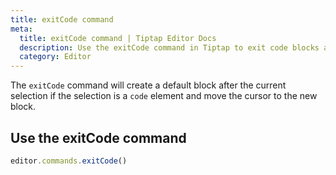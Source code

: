 ```yaml
---
title: exitCode command
meta:
  title: exitCode command | Tiptap Editor Docs
  description: Use the exitCode command in Tiptap to exit code blocks and continue editing in a new default block. More in our docs!
  category: Editor
---
```


The `exitCode` command will create a default block after the current selection if the selection is a `code` element and move the cursor to the new block.

## Use the exitCode command

```js
editor.commands.exitCode()
```
